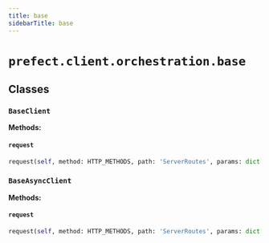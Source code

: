 ```yaml
---
title: base
sidebarTitle: base
---
```


# `prefect.client.orchestration.base`

## Classes

### `BaseClient` <sup><a href="https://github.com/prefecthq/prefect/blob/main/src/prefect/client/orchestration/base.py#L16" target="_blank"><Icon icon="github" style="width: 14px; height: 14px;" /></a></sup>

**Methods:**

#### `request` <sup><a href="https://github.com/prefecthq/prefect/blob/main/src/prefect/client/orchestration/base.py#L22" target="_blank"><Icon icon="github" style="width: 14px; height: 14px;" /></a></sup>

```python
request(self, method: HTTP_METHODS, path: 'ServerRoutes', params: dict[str, Any] | None = None, path_params: dict[str, Any] | None = None, **kwargs: Any) -> 'Response'
```

### `BaseAsyncClient` <sup><a href="https://github.com/prefecthq/prefect/blob/main/src/prefect/client/orchestration/base.py#L36" target="_blank"><Icon icon="github" style="width: 14px; height: 14px;" /></a></sup>

**Methods:**

#### `request` <sup><a href="https://github.com/prefecthq/prefect/blob/main/src/prefect/client/orchestration/base.py#L42" target="_blank"><Icon icon="github" style="width: 14px; height: 14px;" /></a></sup>

```python
request(self, method: HTTP_METHODS, path: 'ServerRoutes', params: dict[str, Any] | None = None, path_params: dict[str, Any] | None = None, **kwargs: Any) -> 'Response'
```
